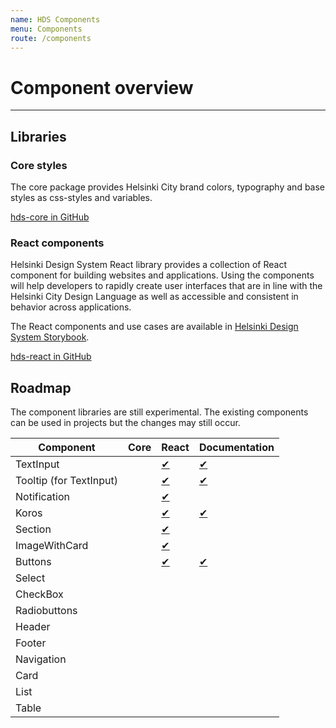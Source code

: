 ```yaml
---
name: HDS Components
menu: Components
route: /components
---
```


# Component overview

---

## Libraries

### Core styles

The core package provides Helsinki City brand colors, typography and base styles as css-styles and variables.

[hds-core in GitHub](https://www.npmjs.com/package/hds-core)

### React components

Helsinki Design System React library provides a collection of React component for building websites and applications. Using the components will help developers to rapidly create user interfaces that are in line with the Helsinki City Design Language as well as accessible and consistent in behavior across applications.

The React components and use cases are available in [Helsinki Design System Storybook](/storybook).

[hds-react in GitHub](https://www.npmjs.com/package/hds-react)

## Roadmap

The component libraries are still experimental. The existing components can be used in projects but the changes may still occur.

| Component               | Core | React                                                    | Documentation                                   |
| ----------------------- | ---- | -------------------------------------------------------- | ----------------------------------------------- |
| TextInput               |      | [✔](/storybook/?path=/story/textinput--default)          | [✔](/docs-components-text-fields)               |
| Tooltip (for TextInput) |      | [✔](/storybook/?path=/story/textinput--with-tooltip)     | [✔](/docs-components-text-fields/#with-tooltip) |
| Notification            |      | [✔](/storybook/?path=/story/notification--default)       |                                                 |
| Koros                   |      | [✔](/storybook/?path=/story/koros--basic)                | [✔](/docs-components-koros)                     |
| Section                 |      | [✔](/storybook/?path=/story/section--primary-with-koros) |                                                 |
| ImageWithCard           |      | [✔](/storybook/?path=/story/imagewithcard--default)      |                                                 |
| Buttons                 |      | [✔](/storybook/?path=/story/button--default)             | [✔](/docs-components-buttons)                   |
| Select                  |      |                                                          |                                                 |
| CheckBox                |      |                                                          |                                                 |
| Radiobuttons            |      |                                                          |                                                 |
| Header                  |      |                                                          |                                                 |
| Footer                  |      |                                                          |                                                 |
| Navigation              |      |                                                          |                                                 |
| Card                    |      |                                                          |                                                 |
| List                    |      |                                                          |                                                 |
| Table                   |      |                                                          |                                                 |
